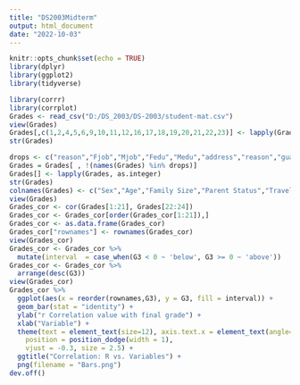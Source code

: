 ```yaml
---
title: "DS2003Midterm"
output: html_document
date: "2022-10-03"
---
```


```r
knitr::opts_chunk$set(echo = TRUE)
library(dplyr)
library(ggplot2)
library(tidyverse)
```


```r
library(corrr)
library(corrplot)
Grades <- read_csv("D:/DS_2003/DS-2003/student-mat.csv")
view(Grades)
Grades[,c(1,2,4,5,6,9,10,11,12,16,17,18,19,20,21,22,23)] <- lapply(Grades[,c(1,2,4,5,6,9,10,11,12,16,17,18,19,20,21,22,23)], as.factor)
str(Grades)

drops <- c("reason","Fjob","Mjob","Fedu","Medu","address","reason","guardian","school","paid")
Grades = Grades[ , !(names(Grades) %in% drops)]
Grades[] <- lapply(Grades, as.integer)
str(Grades)
colnames(Grades) <- c("Sex","Age","Family Size","Parent Status","Travel Time","Study Time","Past Failed Classes","School Education Support","Family Education Support","Extra-Curs","Attended Nursery","Higher Ed","Internet","Romantic","Family Relationship","Free Time","Going Out","Workday Alc Consumption","Weekend Alc Consumption","Health","Absences","G1","G2","G3")
view(Grades)
Grades_cor <- cor(Grades[1:21], Grades[22:24])
Grades_cor <- Grades_cor[order(Grades_cor[1:21]),]
Grades_cor <- as.data.frame(Grades_cor)
Grades_cor["rownames"] <- rownames(Grades_cor)
view(Grades_cor)
Grades_cor <- Grades_cor %>% 
  mutate(interval  = case_when(G3 < 0 ~ 'below', G3 >= 0 ~ 'above'))
Grades_cor <- Grades_cor %>%
  arrange(desc(G3))
view(Grades_cor)
Grades_cor %>%
  ggplot(aes(x = reorder(rownames,G3), y = G3, fill = interval)) + 
  geom_bar(stat = "identity") +
  ylab("r Correlation value with final grade") +
  xlab("Variable") +
  theme(text = element_text(size=12), axis.text.x = element_text(angle=50,hjust=1, size = 10),legend.position="none",axis.line = element_line(colour = "black"),panel.background = element_rect(fill = "white")) + geom_text(aes(x = rownames, y = G3, label = round(G3,3)),
    position = position_dodge(width = 1),
    vjust = -0.3, size = 2.5) +
  ggtitle("Correlation: R vs. Variables") + 
  png(filename = "Bars.png")
dev.off()
```
